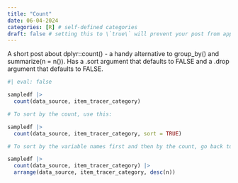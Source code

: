 ```yaml
---
title: "Count"
date: 06-04-2024
categories: [R] # self-defined categories
draft: false # setting this to \`true\` will prevent your post from appearing on your listing page until you're ready!
---
```


A short post about dplyr::count() - a handy alternative to group_by() and summarize(n = n()). Has a .sort argument that defaults to FALSE and a .drop argument that defaults to FALSE.

```r
#| eval: false

sampledf |>
  count(data_source, item_tracer_category)

# To sort by the count, use this:

sampledf |>
  count(data_source, item_tracer_category, sort = TRUE)

# To sort by the variable names first and then by the count, go back to using arrange:

sampledf |>
  count(data_source, item_tracer_category) |> 
  arrange(data_source, item_tracer_category, desc(n))

```
